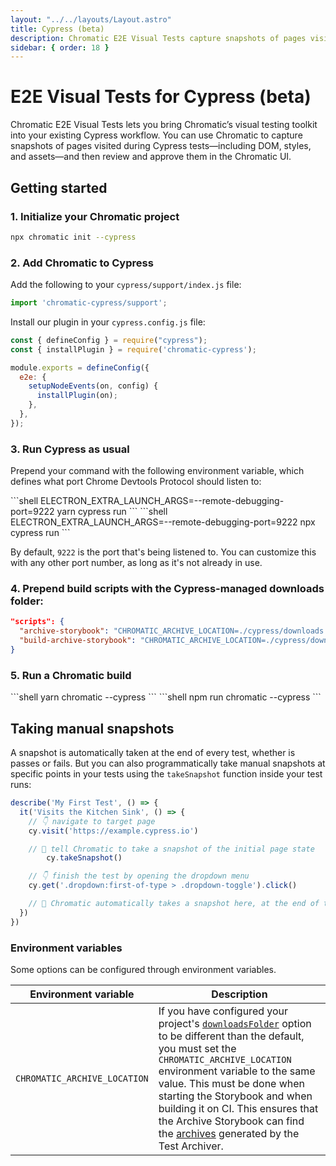 ```yaml
---
layout: "../../layouts/Layout.astro"
title: Cypress (beta)
description: Chromatic E2E Visual Tests capture snapshots of pages visited during Cypress tests.
sidebar: { order: 18 }
---
```



# E2E Visual Tests for Cypress (beta)
Chromatic E2E Visual Tests lets you bring Chromatic’s visual testing toolkit into your existing Cypress workflow. You can use Chromatic to capture snapshots of pages visited during Cypress tests—including DOM, styles, and assets—and then review and approve them in the Chromatic UI.

## Getting started

### 1. Initialize your Chromatic project

```bash
npx chromatic init --cypress
```

### 2. Add Chromatic to Cypress

Add the following to your `cypress/support/index.js` file:
```js
import 'chromatic-cypress/support';
```

Install our plugin in your `cypress.config.js` file:

```js
const { defineConfig } = require("cypress");
const { installPlugin } = require('chromatic-cypress');

module.exports = defineConfig({
  e2e: {
    setupNodeEvents(on, config) {
      installPlugin(on);
    },
  },
});
```

### 3. Run Cypress as usual

Prepend your command with the following environment variable, which defines what port Chrome Devtools Protocol should listen to:

<Tabs>
  <TabItem label="yarn">
    ```shell
    ELECTRON_EXTRA_LAUNCH_ARGS=--remote-debugging-port=9222 yarn cypress run
    ```
  </TabItem>
  <TabItem label="npm">
    ```shell
    ELECTRON_EXTRA_LAUNCH_ARGS=--remote-debugging-port=9222 npx cypress run
    ```
  </TabItem>
</Tabs>

By default, `9222` is the port that's being listened to. You can customize this with any other port number, as long as it's not already in use.

### 4. Prepend build scripts with the Cypress-managed downloads folder:

```json
"scripts": {
  "archive-storybook": "CHROMATIC_ARCHIVE_LOCATION=./cypress/downloads archive-storybook",
  "build-archive-storybook": "CHROMATIC_ARCHIVE_LOCATION=./cypress/downloads build-archive-storybook"
}
```

### 5. Run a Chromatic build

<Tabs>
  <TabItem label="yarn">
    ```shell
    yarn chromatic --cypress
    ```
  </TabItem>
  <TabItem label="npm">
    ```shell
    npm run chromatic --cypress
    ```
  </TabItem>
</Tabs>


## Taking manual snapshots

A snapshot is automatically taken at the end of every test, whether is passes or fails. But you can also programmatically take manual snapshots at specific points in your tests using the `takeSnapshot` function inside your test runs:

```js
describe('My First Test', () => {
  it('Visits the Kitchen Sink', () => {
    // 👇 navigate to target page
    cy.visit('https://example.cypress.io')

    // 📸 tell Chromatic to take a snapshot of the initial page state
		cy.takeSnapshot()

    // 👇 finish the test by opening the dropdown menu
    cy.get('.dropdown:first-of-type > .dropdown-toggle').click()

    // 📸 Chromatic automatically takes a snapshot here, at the end of the test
  })
})
```

### Environment variables

Some options can be configured through environment variables.

| Environment variable         | Description                                                                                                                                                                                                                                                                                                                                                                                                                                                 |
| ---------------------------- | ----------------------------------------------------------------------------------------------------------------------------------------------------------------------------------------------------------------------------------------------------------------------------------------------------------------------------------------------------------------------------------------------------------------------------------------------------------- |
| `CHROMATIC_ARCHIVE_LOCATION` | If you have configured your project's [`downloadsFolder`](https://docs.cypress.io/guides/references/configuration#Downloads) option to be different than the default, you must set the `CHROMATIC_ARCHIVE_LOCATION` environment variable to the same value. This must be done when starting the Storybook and when building it on CI. This ensures that the Archive Storybook can find the [archives](#what-are-archives) generated by the Test Archiver. |